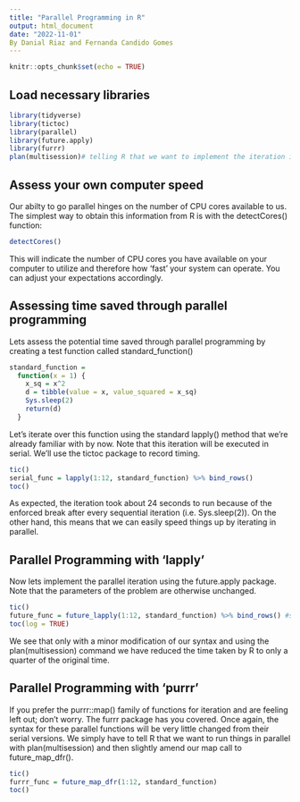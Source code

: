 ```yaml
---
title: "Parallel Programming in R"
output: html_document
date: "2022-11-01"
By Danial Riaz and Fernanda Candido Gomes
---
```


```r
knitr::opts_chunk$set(echo = TRUE)
```

## Load necessary libraries

```r
library(tidyverse)
library(tictoc)
library(parallel)
library(future.apply)
library(furrr)      
plan(multisession)# telling R that we want to implement the iteration in parallel
```

## Assess your own computer speed

Our abilty to go parallel hinges on the number of CPU cores available to us. The simplest way to obtain this information from R is with the detectCores() function:

```r
detectCores()
```
This will indicate the number of CPU cores you have available on your computer to utilize and therefore how 'fast' your system can operate. You can adjust your expectations accordingly. 

## Assessing time saved through parallel programming

Lets assess the potential time saved through parallel programming by creating a test function called standard_function() 

```r
standard_function = 
  function(x = 1) {
    x_sq = x^2 
    d = tibble(value = x, value_squared = x_sq)
    Sys.sleep(2)
    return(d)
  }

```

Let’s iterate over this function using the standard lapply() method that we’re already familiar with by now. Note that this iteration will be executed in serial. We’ll use the tictoc package to record timing.


```r
tic()
serial_func = lapply(1:12, standard_function) %>% bind_rows()
toc()
```
As expected, the iteration took about 24 seconds to run because of the enforced break after every sequential iteration (i.e. Sys.sleep(2)). On the other hand, this means that we can easily speed things up by iterating in parallel.

## Parallel Programming with 'lapply'

Now lets implement the parallel iteration using the future.apply package. Note that the parameters of the problem are otherwise unchanged.

```r
tic()
future_func = future_lapply(1:12, standard_function) %>% bind_rows() #slightly amend the previous lapply() function
toc(log = TRUE)
```

We see that only with a minor modification of our syntax and using the plan(multisession) command we have reduced the time taken by R to only a quarter of the original time. 


## Parallel Programming with 'purrr'

If you prefer the purrr::map() family of functions for iteration and are feeling left out; don’t worry. The furrr package has you covered. Once again, the syntax for these parallel functions will be very little changed from their serial versions. We simply have to tell R that we want to run things in parallel with plan(multisession) and then slightly amend our map call to future_map_dfr().


```r
tic()
furrr_func = future_map_dfr(1:12, standard_function)
toc()
```








